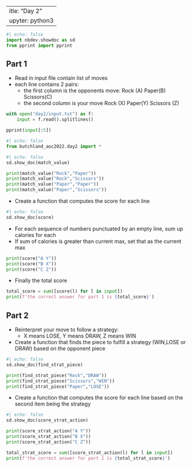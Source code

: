  ---
title: "Day 2"
jupyter: python3
---
```python
#| echo: false
import nbdev.showdoc as sd
from pprint import pprint
```
## Part 1

* Read in input file contain list of moves
* each line contains 2 pairs: 
    * the first column is the opponents move: Rock (A) Paper(B) Scissors(C)
    * the second column is your move Rock (X) Paper(Y) Scissors (Z) 

```python
with open("day2/input.txt") as f:
    input = f.read().splitlines()

pprint(input[:5])

```

```python
#| echo: false
from butchland_aoc2022.day2 import *

```


```python
#| echo: false
sd.show_doc(match_value)
```

```python
print(match_value("Rock","Paper"))
print(match_value("Rock","Scissors"))
print(match_value("Paper","Paper"))
print(match_value("Paper","Scissors"))

```

* Create a function that computes the score for each line

```python
#| echo: false
sd.show_doc(score)
```


* For each sequence of numbers punctuated by 
an empty line, sum up calories for each 
* If sum of calories is greater than current max, set that as the current max

```python

print(score("A Y"))
print(score("B X"))
print(score("C Z"))
```

* Finally the total score

```python
total_score = sum([score(l) for l in input])
print(f'the correct answer for part 1 is {total_score}')
```

## Part 2

* Reinterpret your move to follow a strategy: 
   - X means LOSE, Y means DRAW, Z means WIN

* Create a function that finds the piece to fulfill a strategy (WIN,LOSE or DRAW) based on the opponent piece

```python
#| echo: false
sd.show_doc(find_strat_piece)
```

```python
print(find_strat_piece("Rock","DRAW"))
print(find_strat_piece("Scissors","WIN"))
print(find_strat_piece("Paper","LOSE"))
```

* Create a function that computes the score for each line based on the second item being the strategy

```python
#| echo: false
sd.show_doc(score_strat_action)
```

```python
print(score_strat_action("A Y"))
print(score_strat_action("B X"))
print(score_strat_action("C Z"))

```


```python
total_strat_score = sum([score_strat_action(l) for l in input])
print(f'the correct answer for part 2 is {total_strat_score}')
```


